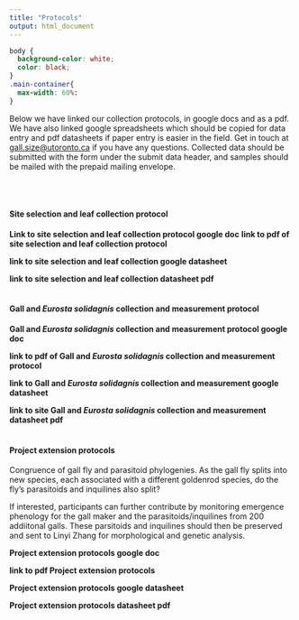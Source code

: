```yaml
---
title: "Protocols"
output: html_document
---
```

```css
body {
  background-color: white;
  color: black;
}
.main-container{
  max-width: 60%: 
}
```


Below we have linked our collection protocols, in google docs and as a pdf. We have also linked google spreadsheets which should be copied for data entry and pdf datasheets if paper entry is easier in the field. Get in touch at [gall.size@utoronto.ca](mailto:gall.size@utoronto.ca) if you have any questions. Collected data should be submitted with the form under the submit data header, and samples should be mailed with the prepaid mailing envelope.
 
 <br>
 <br>

#### Site selection and leaf collection protocol

**Link to site selection and leaf collection protocol google doc** 
**link to pdf of site selection and leaf collection protocol**

**link to site selection and leaf collection google datasheet**

**link to site selection and leaf collection datasheet pdf**
 <br>
 <br>

#### Gall and *Eurosta solidagnis* collection and measurement protocol

**Gall and *Eurosta solidagnis* collection and measurement protocol google doc** 

**link to pdf of Gall and *Eurosta solidagnis* collection and measurement protocol**

**link to Gall and *Eurosta solidagnis* collection and measurement google datasheet**

**link to site Gall and *Eurosta solidagnis* collection and measurement datasheet pdf**
 <br>
 <br>


#### Project extension protocols

Congruence of gall fly and parasitoid phylogenies. As the gall fly splits into new species, each associated with a different goldenrod species, do the fly’s parasitoids and inquilines also split? 

If interested, participants can further contribute by monitoring emergence phenology for the gall maker and the parasitoids/inquilines from 200 addiitonal galls. These parsitoids and inquilines should then be preserved and sent to Linyi Zhang for morphological and genetic analysis. 


**Project extension protocols google doc** 

**link to pdf Project extension protocols**

**Project extension protocols google datasheet**

**Project extension protocols datasheet pdf**




